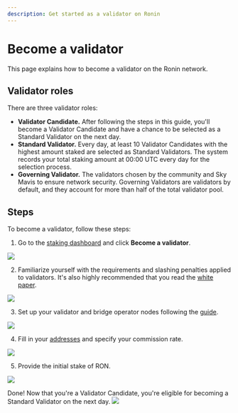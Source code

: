 ```yaml
---
description: Get started as a validator on Ronin
---
```



# Become a validator

This page explains how to become a validator on the Ronin network.

## Validator roles

There are three validator roles:
* **Validator Candidate.** After following the steps in this guide, you'll become a Validator Candidate and have a chance to be selected as a Standard Validator on the next day.
* **Standard Validator.** Every day, at least 10 Validator Candidates with the highest amount staked are selected as Standard Validators. The system records your total staking amount at 00:00 UTC every day for the selection process. 
* **Governing Validator.** The validators chosen by the community and Sky Mavis to ensure network security. Governing Validators are validators by default, and they account for more than half of the total validator pool.

## Steps
To become a validator, follow these steps:

1. Go to the [staking dashboard](https://saigon-staking.roninchain.com/) and click **Become a validator**. 
<img src={becomeValidator} width={1280} />

2. Familiarize yourself with the requirements and slashing penalties applied to validators. It's also highly recommended that you read the [white paper](./basics/ronin/platform/white-paper).
<img src={stepOne} width={1280} />

3. Set up your validator and bridge operator nodes following the [guide](./validators/technician/setup).
<img src={stepTwo} width={1280} />

4. Fill in your [addresses](view-profile) and specify your commission rate.
<img src={stepThree} width={1280} />

5. Provide the initial stake of RON.
<img src={stepFour} width={1280} />

Done! Now that you're a Validator Candidate, you're eligible for becoming a Standard Validator on the next day.
<img src={stepFive} width={1280} />